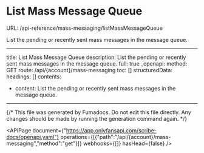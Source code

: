 # List Mass Message Queue
URL: /api-reference/mass-messaging/listMassMessageQueue

List the pending or recently sent mass messages in the message queue.

***

title: List Mass Message Queue
description: List the pending or recently sent mass messages in the message queue.
full: true
_openapi:
method: GET
route: /api/{account}/mass-messaging
toc: []
structuredData:
headings: []
contents:

* content: List the pending or recently sent mass messages in the message queue.

***

{/* This file was generated by Fumadocs. Do not edit this file directly. Any changes should be made by running the generation command again. */}

<APIPage document={"https://app.onlyfansapi.com/scribe-docs/openapi.yaml"} operations={[{"path":"/api/{account}/mass-messaging","method":"get"}]} webhooks={[]} hasHead={false} />
